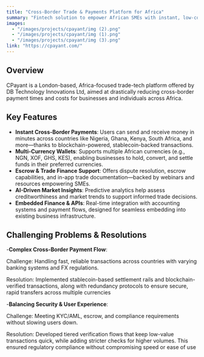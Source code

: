 ```yaml
---
title: "Cross-Border Trade & Payments Platform for Africa"
summary: "Fintech solution to empower African SMEs with instant, low-cost cross-border payments and trade finance tools using blockchain and stablecoin rails."
images:
  - "/images/projects/cpayant/img (2).png"
  - "/images/projects/cpayant/img (1).png"
  - "/images/projects/cpayant/img (3).png"
link: "https://cpayant.com/"
---
```


## Overview

CPayant is a London-based, Africa-focused trade-tech platform offered by DB Technology Innovations Ltd, aimed at drastically reducing cross-border payment times and costs for businesses and individuals across Africa.

## Key Features

- **Instant Cross-Border Payments**: Users can send and receive money in minutes across countries like Nigeria, Ghana, Kenya, South Africa, and more—thanks to blockchain-powered, stablecoin-backed transactions.
- **Multi-Currency Wallets**: Supports multiple African currencies (e.g., NGN, XOF, GHS, KES), enabling businesses to hold, convert, and settle funds in their preferred currencies.
- **Escrow & Trade Finance Support**: Offers dispute resolution, escrow capabilities, and in-app trade documentation—backed by webinars and resources empowering SMEs.
- **AI-Driven Market Insights**: Predictive analytics help assess creditworthiness and market trends to support informed trade decisions.
- **Embedded Finance & APIs**: Real-time integration with accounting systems and payment flows, designed for seamless embedding into existing business infrastructure.

## Challenging Problems & Resolutions

-**Complex Cross-Border Payment Flow**:

Challenge: Handling fast, reliable transactions across countries with varying banking systems and FX regulations.

Resolution: Implemented stablecoin-based settlement rails and blockchain-verified transactions, along with redundancy protocols to ensure secure, rapid transfers across multiple currencies 

-**Balancing Security & User Experience**:

Challenge: Meeting KYC/AML, escrow, and compliance requirements without slowing users down.

Resolution: Developed tiered verification flows that keep low-value transactions quick, while adding stricter checks for higher volumes. This ensured regulatory compliance without compromising speed or ease of use
